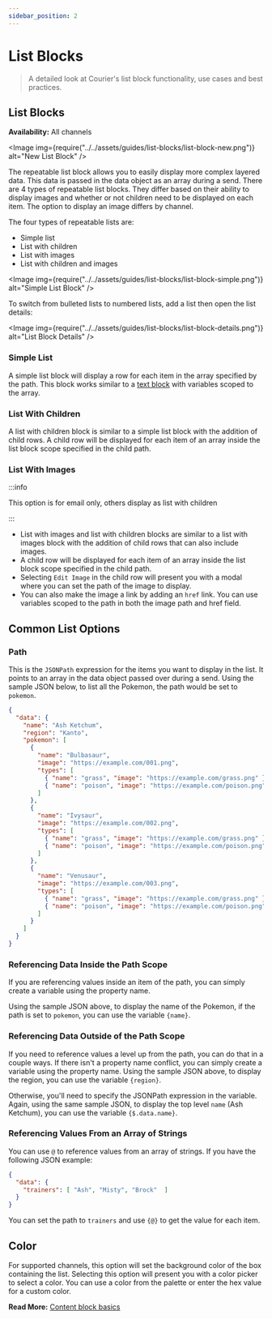 ```yaml
---
sidebar_position: 2
---
```



# List Blocks

> A detailed look at Courier's list block functionality, use cases and best practices.

## List Blocks

**Availability:** All channels

<Image
  img={require("../../assets/guides/list-blocks/list-block-new.png")}
  alt="New List Block"
/>

The repeatable list block allows you to easily display more complex layered data. This data is passed in the data object as an array during a send. There are 4 types of repeatable list blocks. They differ based on their ability to display images and whether or not children need to be displayed on each item. The option to display an image differs by channel.

The four types of repeatable lists are:

- Simple list
- List with children
- List with images
- List with children and images

<Image
  img={require("../../assets/guides/list-blocks/list-block-simple.png")}
  alt="Simple List Block"
/>

To switch from bulleted lists to numbered lists, add a list then open the list details:

<Image
  img={require("../../assets/guides/list-blocks/list-block-details.png")}
  alt="List Block Details"
/>

### Simple List

A simple list block will display a row for each item in the array specified by the path. This block works similar to a [text block](text-blocks.mdx) with variables scoped to the array.

### List With Children

A list with children block is similar to a simple list block with the addition of child rows. A child row will be displayed for each item of an array inside the list block scope specified in the child path.

### List With Images

:::info

This option is for email only, others display as list with children

:::

- List with images and list with children blocks are similar to a list with images block with the addition of child rows that can also include images. 
- A child row will be displayed for each item of an array inside the list block scope specified in the child path. 
- Selecting `Edit Image` in the child row will present you with a modal where you can set the path of the image to display. 
- You can also make the image a link by adding an `href` link. You can use variables scoped to the path in both the image path and href field.

## Common List Options

### Path

This is the `JSONPath` expression for the items you want to display in the list. It points to an array in the data object passed over during a send. Using the sample JSON below, to list all the Pokemon, the path would be set to `pokemon`.

```json
{
  "data": {
    "name": "Ash Ketchum",
    "region": "Kanto",
    "pokemon": [
      {
        "name": "Bulbasaur",
        "image": "https://example.com/001.png",
        "types": [
          { "name": "grass", "image": "https://example.com/grass.png" },
          { "name": "poison", "image": "https://example.com/poison.png" }
        ]
      },
      {
        "name": "Ivysaur",
        "image": "https://example.com/002.png",
        "types": [
          { "name": "grass", "image": "https://example.com/grass.png" },
          { "name": "poison", "image": "https://example.com/poison.png" }
        ]
      },
      {
        "name": "Venusaur",
        "image": "https://example.com/003.png",
        "types": [
          { "name": "grass", "image": "https://example.com/grass.png" },
          { "name": "poison", "image": "https://example.com/poison.png" }
        ]
      }
    ]
  }
}
```

### Referencing Data Inside the Path Scope

If you are referencing values inside an item of the path, you can simply create a variable using the property name.

Using the sample JSON above, to display the name of the Pokemon, if the path is set to `pokemon`, you can use the variable `{name}`.

### Referencing Data Outside of the Path Scope

If you need to reference values a level up from the path, you can do that in a couple ways. If there isn't a property name conflict, you can simply create a variable using the property name. Using the sample JSON above, to display the region, you can use the variable `{region}`.

Otherwise, you'll need to specify the JSONPath expression in the variable. Again, using the same sample JSON, to display the top level `name` (Ash Ketchum), you can use the variable `{$.data.name}`.

### Referencing Values From an Array of Strings

You can use `@` to reference values from an array of strings. If you have the following JSON example:

```json
{
  "data": {
    "trainers": [ "Ash", "Misty", "Brock"  ]
  }
}
```

You can set the path to `trainers` and use `{@}` to get the value for each item.

## Color

For supported channels, this option will set the background color of the box containing the list. Selecting this option will present you with a color picker to select a color. You can use a color from the palette or enter the hex value for a custom color.

**Read More:** [Content block basics](content-block-basics.mdx)